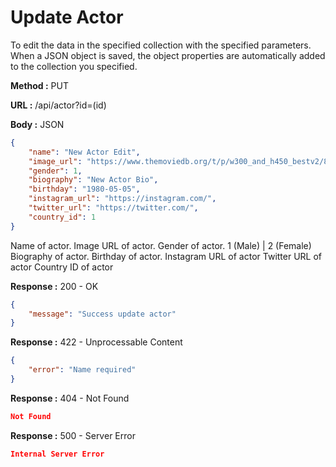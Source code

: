
# Update Actor

To edit the data in the specified collection with the specified parameters.
When a JSON object is saved, the object properties are automatically added to the collection you specified.

**Method :** <Badge variant="info">PUT</Badge>

**URL :** <Badge variant="dark">/api/actor?id=(id)</Badge>

**Body :** <Badge variant="purple">JSON</Badge>

```json
{
	"name": "New Actor Edit",
	"image_url": "https://www.themoviedb.org/t/p/w300_and_h450_bestv2/8qBylBsQf4llkGrWR3qAsOtOU8O.jpg",
	"gender": 1,
	"biography": "New Actor Bio",
	"birthday": "1980-05-05",
	"instagram_url": "https://instagram.com/",
	"twitter_url": "https://twitter.com/",
	"country_id": 1
}
```

<Param name="name" type="string" required={true}>
	Name of actor.
</Param>
<Param name="image_url" type="string">
	Image URL of actor.
</Param>
<Param name="gender" type="integer">
	Gender of actor. 1 (Male) | 2 (Female)
</Param>
<Param name="biography" type="string">
	Biography of actor.
</Param>
<Param name="birthday" type="string (date)">
	Birthday of actor.
</Param>
<Param name="instagram_url" type="string">
	Instagram URL of actor
</Param>
<Param name="twitter_url" type="string">
	Twitter URL of actor
</Param>
<Param name="country_id" type="integer">
	Country ID of actor
</Param>

**Response :** <BadgeOutline variant="success">200 - OK</BadgeOutline>

```json
{
	"message": "Success update actor"
}
```

**Response :** <BadgeOutline variant="info">422 - Unprocessable Content</BadgeOutline>

```json
{
	"error": "Name required"
}
```

**Response :** <BadgeOutline variant="warning">404 - Not Found</BadgeOutline>

```json
Not Found
```

**Response :** <BadgeOutline variant="danger">500 - Server Error</BadgeOutline>

```json
Internal Server Error
```
